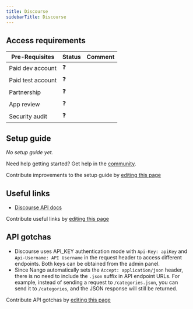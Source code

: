 ```yaml
---
title: Discourse
sidebarTitle: Discourse
---
```



<Overview />
<PreBuiltTooling />
<PreBuiltUseCases />

## Access requirements
| Pre-Requisites | Status | Comment|
| - | - | - |
| Paid dev account | ❓ |  |
| Paid test account | ❓ |  |
| Partnership | ❓ | |
| App review | ❓ |  |
| Security audit | ❓ | |


## Setup guide

_No setup guide yet._

<Tip>Need help getting started? Get help in the [community](https://nango.dev/slack).</Tip>

<Note>Contribute improvements to the setup guide by [editing this page](https://github.com/nangohq/nango/tree/master/docs/integrations/all/discourse.mdx)</Note>


## Useful links

-   [Discourse API docs](https://docs.discourse.org)

<Note>Contribute useful links by [editing this page](https://github.com/nangohq/nango/tree/master/docs/integrations/all/discourse.mdx)</Note>

## API gotchas

- Discourse uses API_KEY authentication mode with `Api-Key: apiKey` and `Api-Username: API Username` in the request header to access different endpoints. Both keys can be obtained from the admin panel.
- Since Nango automatically sets the `Accept: application/json` header, there is no need to include the `.json` suffix in API endpoint URLs. For example, instead of sending a request to `/categories.json`, you can send it to `/categories`, and the JSON response will still be returned.

<Note>Contribute API gotchas by [editing this page](https://github.com/nangohq/nango/tree/master/docs/integrations/all/discourse.mdx)</Note>